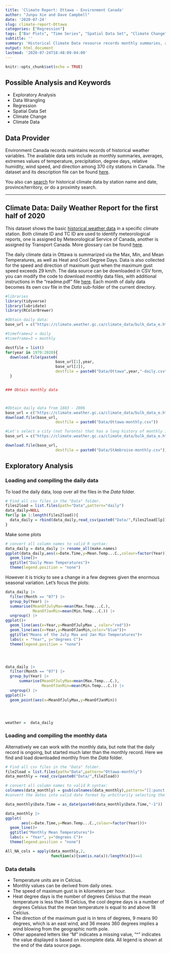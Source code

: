 ```yaml
---
title: 'Climate Report: Ottawa - Environment Canada'
author: "Junpu Xie and Dave Campbell"
date: '2020-07-24'
slug: climate-report-Ottawa
categories: ["Regression"]
tags: ["Bar Plots", "Time Series", "Spatial Data Set", "Climate Change", "Climate Data","Environment Canada", "Forloops","Data Acquisition"]
subtitle: ''
summary: 'Historical Climate Data resource records monthly summaries, averages, extremes values of temperature, precipitation, degree days, relative humidity, wind speed, and direction among 370 city stations in Canada.'
output: html_document
lastmod: '2020-07-24T18:48:09-04:00'
---
```


```r
knitr::opts_chunk$set(echo = TRUE)
```


## Possible Analysis and Keywords

- Exploratory Analysis
- Data Wrangling
- Regression
- Spatial Data Set
- Climate Change
- Climate Data

## Data Provider

Environment Canada records maintains records of historical weather variables. The available data sets include as monthly summaries, averages, extremes values of temperature, precipitation, degree days, relative humidity, wind speed, and direction among 370 city stations in Canada. The dataset and its description file can be found [here](https://climate.weather.gc.ca/index_e.html). 

You also can [search](https://climate.weather.gc.ca/historical_data/search_historic_data_e.html)  for historical climate data by station name and date, province/territory, or do a proximity search.

***

## Climate Data: Daily Weather Report for the first half of 2020

This dataset shows the basic [historical weather data](https://climate.weather.gc.ca/climate_data/bulk_data_e.html?format=csv&stationID=53001&Year=2020&Month=6&Day=1&timeframe=2&submit=Download+Data) in a specific climate station.  Both climate ID and TC ID are used to identify meteorological reports, one is assigned by Meteorological Service of Canada, another is assigned by Transport Canada. More glossary can be found [here](https://climate.weather.gc.ca/glossary_e.html#stnOper).

The daily climate data in Ottawa is summarized via the Max, Min, and Mean Temperatures, as well as Heat and Cool Degree Days.  Data is also collected for the speed and direction of maximum gust when the maximum gust speed exceeds 29 km/h. The data source can be downloaded in CSV form, you can modify the code to download monthly data files, with additional instructions in the "readme.pdf" file  [here](https://drive.google.com/drive/folders/1WJCDEU34c60IfOnG4rv5EPZ4IhhW9vZH).  Each month of daily data becomes its own csv file in the _Data_ sub-folder of the current directory.


```r
#libraries
library(tidyverse)
library(lubridate)
library(RColorBrewer)

```



```r
#Obtain daily data:
base_url = c("https://climate.weather.gc.ca/climate_data/bulk_data_e.html?format=csv&stationID=4333&Year=", "&Month=1&Day=1&timeframe=2&submit=Download+Data")

#timeframe=2 = daily
#timeframe=3 = monthly

destfile = list()
for(year in 1970:2020){
  download.file(paste0(
                      base_url[1],year,
                      base_url[2]),
                      destfile = paste0("Data/Ottawa",year,"-daily.csv"))
  }


### Obtain monthly data



#Obtain daily data from 1883 - 2006
base_url = c("https://climate.weather.gc.ca/climate_data/bulk_data_e.html?format=csv&stationID=4333&timeframe=3&submit=Download+Data")
download.file(base_url,
                      destfile = paste0("Data/Ottawa-monthly.csv"))

#Let's select a city (not Toronto) that has a long history of monthly info that only recently ends
base_url = c("https://climate.weather.gc.ca/climate_data/bulk_data_e.html?format=csv&stationID=5936&timeframe=3&submit=Download+Data")

download.file(base_url,
                      destfile = paste0("Data/StAmbroise-monthly.csv"))
```


## Exploratory Analysis

### Loading and compiling the daily data

To load the daily data, loop over all the files in the _Data_ folder.  


```r
# Find all csv files in the "Data" folder.
files2load = list.files(path="Data",pattern="daily")
data_daily=NULL
for(lp in 1:length(files2load)){
  data_daily = rbind(data_daily,read_csv(paste0("Data/",files2load[lp])))
}

```


Make some plots
```r
# convert all column names to valid R syntax:
data_daily = data_daily |> rename_all(make.names)
ggplot(data_daily,aes(x=Date.Time,y=Mean.Temp...C.,colour=factor(Year)))+
  geom_line()+
  ggtitle("Daily Mean Temperatures")+
  theme(legend.position = "none") 
```


However it is tricky to see a change in a few degrees given the enormous seasonal variation.  Let's focus the plots:


```r

data_daily |> 
  filter(Month == "07") |> 
  group_by(Year) |> 
  summarise(MeanOfJulyMax=mean(Max.Temp...C.),
            MeanOfJanMin=mean(Min.Temp...C.)) |>
  ungroup() |>
ggplot()+
  geom_line(aes(x=Year,y=MeanOfJulyMax , color="red"))+
  geom_line(aes(x=Year,y=MeanOfJanMin,color="blue"))+
  ggtitle("Means of the July Max and Jan Min Temperatures")+
  labs(x = "Year", y="degrees C")+
  theme(legend.position = "none") 




data_daily |> 
  filter(Month == "07") |> 
  group_by(Year) |> 
      summarise(MeanOfJulyMax=mean(Max.Temp...C.),
                MeanOfJanMin=mean(Min.Temp...C.)) |>
  ungroup() |>
ggplot()+
  geom_point(aes(x=MeanOfJulyMax,y=MeanOfJanMin))




weather =  data_daily
```


### Loading and compiling the monthly data

Alternatively we can work with the monthly data, but note that the daily record is ongoing, but started much later than the monthly record.  Here we find and load downloaded monthly from the _Data_ folder.  


```r
# Find all csv files in the "Data" folder.
file2load = list.files(path="Data",pattern="Ottawa-monthly")
data_monthly = read_csv(paste0("Data/",file2load))

# convert all column names to valid R syntax:
colnames(data_monthly) = gsub(colnames(data_monthly),pattern="[[:punct:]]|\\s",replacement=".")
#convert the dates into valid date format by arbitrarily selecting the 15th of the month to give it a date

data_monthly$Date.Time = as_date(paste0(data_monthly$Date.Time,"-1"))

data_monthly |> 
ggplot(
       aes(x=Date.Time,y=Mean.Temp...C.,colour=factor(Year)))+
  geom_line()+
  ggtitle("Monthly Mean Temperatures")+
  labs(x = "Year", y="degrees C")+
  theme(legend.position = "none") 

All_NA_cols = apply(data_monthly,2,
                    function(x){sum(is.na(x))/length(x)})==1


```


### Data details

- Temperature units are in Celcius.
- Monthly values can be derived from daily ones.
- The speed of maximum gust is in kilometers per hour.
- Heat degree days is the number of degrees Celsius that the mean temperature is less than 18 Celcius, the cool degree days is a number of degrees Celsius that the mean temperature is equal to and above 18 Celcius.
- The direction of the maximum gust is in tens of degrees, 9 means 90 degrees, which is an east wind, and 36 means 360 degrees implies a wind blowing from the geographic north pole.
- Other appeared letters like "M" indicates a missing value, "^" indicates the value displayed is based on incomplete data. All legend is shown at the end of the data source page.


